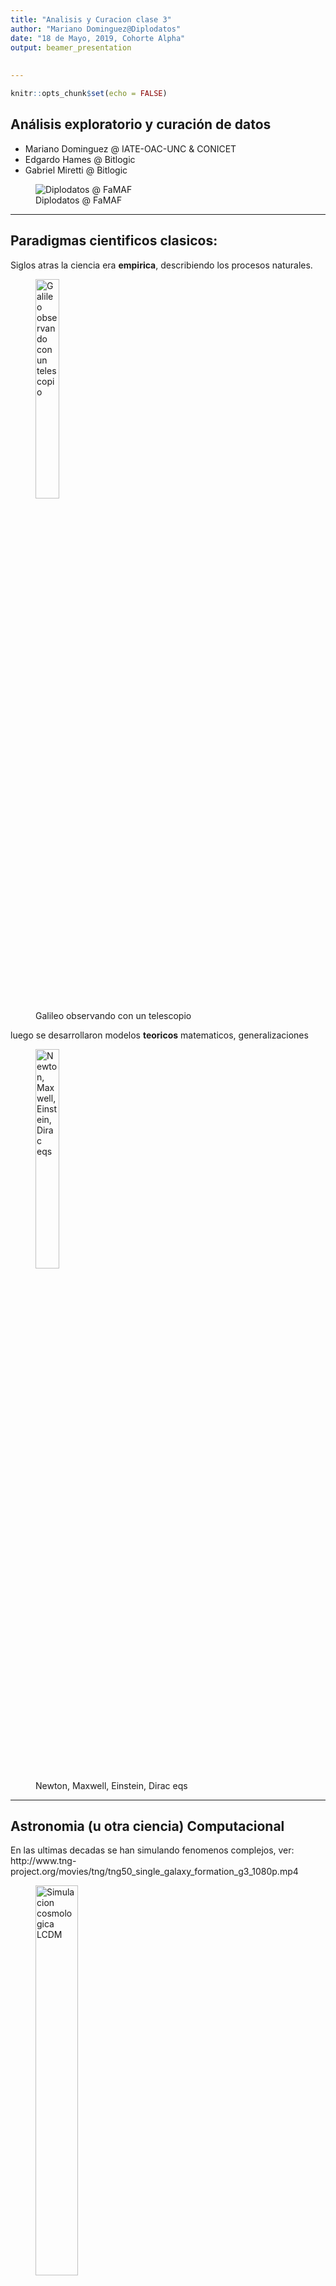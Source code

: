 ```yaml
---
title: "Analisis y Curacion clase 3"
author: "Mariano Dominguez@Diplodatos"
date: "18 de Mayo, 2019, Cohorte Alpha"
output: beamer_presentation
 
  
---
```


```r
knitr::opts_chunk$set(echo = FALSE)
``` 
## Análisis exploratorio y curación de datos

- Mariano Dominguez @ IATE-OAC-UNC & CONICET
- Edgardo Hames @ Bitlogic
- Gabriel Miretti @ Bitlogic

![Diplodatos @ FaMAF](./logos-diplomatura-3.png)

***
## Paradigmas cientificos clasicos:

Siglos atras la ciencia era **empirica**, describiendo los procesos naturales.

![Galileo observando con un telescopio](./13693233.jpg){
width=30% }

luego se desarrollaron modelos **teoricos** matematicos, generalizaciones

![Newton, Maxwell, Einstein, Dirac eqs](./maxwellseq.jpg){
width=30% }

***
## Astronomia (u otra ciencia) Computacional 

En las ultimas decadas se han simulando fenomenos complejos, ver:
http://www.tng-project.org/movies/tng/tng50_single_galaxy_formation_g3_1080p.mp4

![Simulacion cosmologica LCDM](lcdm.jpeg){
width=40% 
}

***
## El cuarto paradigma en ciencia:

Hoy en dia la exploracion de datos (eScience) unifica la teoria, los experimentos y las simulaciones.

– Datos capturados por instrumentos o generados por una simulacion.
– Procesados por complejos pipelines de software.
– Cientifico analiza bases de datos utilizando tecnicas estadisticas.

![LSST telescopio y camara](lsst.png){
width=30% 
}


<http://www.astro.caltech.edu/~george/aybi199/4th_paradigm_book_complete_lr.pdf>

***
## Herramientas para Investigacion Reproducible:

Docker combinado con Jupyter lab o RStudio son herramientas fundamentales (literate programming) y es muy probable que se 
unifiquen bajo Apache ARROW: <https://arrow.apache.org/>   en el futuro.

La verdadera razon es la dificultad con mover los datos, i.e. las bases de datos crecen con mayor velocidad que la transferencia de los mismos: <https://skyserver.sdss.org/casjobs/>, <https://datalab.noao.edu/>
 , y es la razon por la que programamos en la nube:
<https://aws.amazon.com/what-is-cloud-computing/> , <https://cloud.google.com> , donde resultan imperativos los contenedores.

Tanto Python, como R y Julia <https://julialang.org/> resultan muy adecuados para trabajar en ciencia de datos, visualizacion, machine learning y este ultimo esta pensado para la utilizacion optima de paralelismo con primitivas para computacion paralela a nivel de instrucciones, multicore y sistemas distribuidos. Mientras que los dos primeros permiten utilizar el stack de Apache Spark: <https://spark.apache.org/> incluyendo asi el manejo de grandes bases de datos.


***
## Por que (no) R? es FLOSS!

Introduccion al lenguaje estadistico R <http://r-project.org> y CRAN <http://cran.r-project.org/> :
R consiste en una colleccion de software con una importante variedad de paquetes para analisis de datos,
matematica aplicada, estadistica , graficos y diferentes utilidades.  Los paquetes extras en CRAN son suministrados
por individuos o comunidades de expertos en biologia, economia, geologia y otros campos (ver <https://www.jstatsoft.org/index> ).

Existe una linda IDE: RStudio <https://www.rstudio.com/> y una muy buena biblioteca para graficos  ggplot2 (now ggviz).
Tambien existen diversas galerias de graficos en R y recientemente se ha establecido el consorcio R:
<https://www.r-consortium.org/> (Microsoft compro Revolution, ver tambien h2o).

Se ha realizado un considerable esfuerzo para conectar R con otros programas, lenguajes y sistemas estadisticos. 
Scripts en R pueden correr facilmente desde la consola, pero mas esfuerzo es necesario para correr programas
en otros lenguajes. R se conecta con C, C++, FORTRAN, JaVa, JavaScript, Matlab, Python, Perl, XLisp y Ruby.
En algunos casos, las interfaces son bidireccionales permitiendo el  interambio de variables.

***
## R Markdown

Esta es una presentacion en R Markdown. Markdown es un formato de sintaxis simple para crear documentos HTML, PDF y MS Word. Por mas detalles de comom utilizar R Markdown ver <http://rmarkdown.rstudio.com>.

Cuando se clickea el boton  **Knit**, un documento es generado que incluye el contenido asi como los outputs de 
de los chuncks de codigos R embebidos en el documento ver <https://legacy.gitbook.com/book/bids/the-practice-of-reproducible-research/details> y <https://arxiv.org/abs/1605.04339>. 

**Shiny** is un paquete de R que permite constriur apps interactivos  directamente en R Markdown, webpages o cosntruir dashboards. Ademas se pueden extender los  Shiny apss con temas CSS, htmlwidgets y herramientas de JavaScript <https://shiny.rstudio.com/gallery> .

***
## Estadistica con R 

Una nocion basica es la de una muestra aleatoria.

En R es posible simular facilmente esta situacion con la funcion **sample**.
Si por ejemplo quiero elegir cinco numero aleatorios entre 1 y 40, escribo:

```r
sample(1:40,5)
```

Muestrear con reeemplazo es adecuado para modelar monedas o dados. Por ejemplo para
simular arrojar diez monedas podemos escribir:

```r
sample(c("H","T"), 10, replace=T)
```

***

Tambien se puede simular datos con diferentes probabilidades de cada resultado,
(por ejemplo tener una tasa de exitos del 90%) utilizando el argumento prob in sample:

```r
sample(c("succ", "fail"), 10, replace=T, prob=c(0.9, 0.1))
```

## Distribuciones discretas en R:

cuando las variables solo pueden tomar solamente valores finitos, es preferible dibujar un digrama de alfileres (pin), aqui podemos observar la distribucion binomial con n=50 y p=0.33.

***

```r
x <- 0:50
plot(x,dbinom(x,size=50,prob=.33),type="h")
```

***

## Numeros Aleatorios:

En general suena contradictorio generar numeros aleatorios en una computadora
dado que se supone que sus resultados son predecibles y reproducibles.
Lo que en realidad es posible es generar secuencias de numeros pseudo aleatorios, que para 
todos los efectos practicos se comportan como si fueran aleatorios. Ver sobre LCGs,
<https://aaronschlegel.me/linear-congruential-generator-r.html>

<https://en.wikipedia.org/wiki/Mersenne_Twister>

***

En estadistica se utilizan para crear conjuntos de datos simulados para estudiar
los efectos de los algoritmos. El uso de funciones que generan numeros aleatorios
es simple, por ejemplo numeros que siguen una distribucion normal:

```r
n=100
x <- rnorm (n, mean=0, sd=1)
mean(x)
sd(x)
quantile(x)
```

***
### Distribution uniforme

El generador basico en R es runif, cuya entrada es el numero de valores a ser generados.

```r
runif(10, min=2, max=5)
```

Veamos como funciona:


```r
Nsim=10^4
x=runif(Nsim)
x1=x[-Nsim]
x2=x[-1]
par(mfrow=c(1,3))
hist(x)
plot(x1,x2)
acf(x)
```

***
### Guardando las semillas.

runif no implica aleatoridad per se. runif(Nsim) es calcular una secuencia deterministica basada en un numero aleatorio inicial (semilla).


```r
set.seed(1)
runif(5)
set.seed(1)
runif(5)
set.seed(2)
runif(5)
```

***

```r
MC1seed <- .Random.seed # save the generator state
.Random.seed <- MC1seed # restore seed
```

***
### La transformacion Inversa del CDF:

Existe una transformacion simple, que nos permite transformar cualquier variable aleatoria en una uniforme y mas importante viceversa.

Por ejemplo si $x$ esta dada por una densidad de probabilidad $f$ y una CDF $F$ , entonces vale la relacion: $F(x)=\int_{-\infty}^{x} f(t) \delta t$ y si elegimos $U = F (X)$, con $U$ una variable aleatoria distribuida uniformemente.

Ejemplo: Si $X \propto exp$, entonces $F (x) = 1-e^{-x}$ . Resolviendo para $x$ en $u = 1-e^{-x}$
nos da $x = -log(1 - u)$. Por lo tanto si $u$ es uniforme, entonces $X \propto exp$

```r
Nsim=10^4
#number of random variables
U=runif(Nsim)
X=-log(U)
#transforms of uniforms
Y=rexp(Nsim)
#exponentials from R
```


***

```r
#plots
par(mfrow=c(1,2))
hist(X,freq=F,main="Exp from Uniform")
hist(Y,freq=F,main="Exp from R")
```

***
## Submuestras

Los comandos subset(), which() and ifelse() son probablemente los mas utilizados en R.
Una manera de filtrar elementos de un vector es utilizar la funcion subset().

```r
# create a vector
x <- c(5,4:8,12)
x
y <- subset(x, x < 6)
y
```

***
## Utilizando which() 

identifica la posicion del vector donde se cumple (is TRUE) la condicion: 
Vea el siguiente ejemplo de como utilizarla:

```r
# create a vector
z <- c(6:10, 12, -3)
z
which(z > 8)
```
***
## Utilizando ifelse 

el comnado ifelse tiene dos opciones para ejecutar. Si la condicion es TRUE se ejecuta la primera, si la condicion es FALSE se ejecuta la segunda. La sintaxis es ifelse(condition, opcion1, opcion2). Un ejemplo a continuacion.

```r
# create a vector
x <- c(-2, 5:10, 15)
x
# if values are < 7 will code those 1, else will become 0
ifelse(x < 7, 1, 0)
# also you can do this
ifelse(x < 7, 1, x)
```

***
## Code the Matrix 1:

Creamos una matriz x con numeros provenientes de una funcion normal.
y llamamos a sus elementos con x[fila,columna]. 

```r
# matrix with 12 random numbers in 4 rows
x <- matrix(rnorm(12), nrow=4)
x 
# find the number in 3rd row and 2nd column
x[3,2]
```

***
## Code the Matrix 2:

tambien es posible referirse a una columna o fila u obtener las dimensiones.

```r
# show second columns
x[,2]
# show forth row
x[4,]
# find number or columns and rows in matrix
dim(x)
```


***
### Utilizando lazos en R:

Cada vez que alguna operacion debe ser repetida un lazo resulta util.
De acuerdo el manual de R, entre los comandos basicos de control de flujo,
las construcciones para lazos son: fort, while y repeat, con las clausulas
 adicionales break y next.

```r
?Control
```

Un ejemplo de un lazo simple:

```r
u1 <- rnorm(30) # create a vector filled with random normal values
print("This loop calculates the square of the first 10 elements of
vector u1")
usq<-0
for(i in 1:10)
{
usq[i]<-u1[i]*u1[i] # i-th element of u1 squared into i-th position
print(usq[i])
}
print(i)
```

Por lo que el bloque del lazo es contenido por {}.

***
### Lazos anidados

Supongamos que queremos manipular una matriz poniendo sus elementos con valores especificos:

```r
# nested for: multiplication table
mymat = matrix(nrow=30, ncol=30) # create a 30 x 30 matrix 
for(i in 1:dim(mymat)[1]){
   # for each row
   for(j in 1:dim(mymat)[2]){
      # for each column
      # assign values based on position: product of two indexes
      mymat[i,j] = i*j 
   }
}
mymat[1:5,1:5] # show just the upper left 5x5 chunk
```

***
### Vectorizacion 1:

es la operacion de convertir repetidas operaciones en numeros (escalares) en operaciones
en vectores o matrices. Muchos lazos pueden hacerse implicitos con vectorizacion.

el ejemplo mas elemental es la adicion de dos vectores v1 y v2 en un vector v3, lo que puede
hacerse elemento por elemento con un lazo:

```r
n=100
v1 <- rnorm(n)
v2 <- rnorm(n)  
v3 <- 0
#  
for (i in 1:n)
{
v3[i] <-v1[i] + v2[i]
}
```

***
### Vectorizacion 2:

o utilizando la forma vectorizada:

```r
v3 = v1 + v2
```

lo que permite utilizar eficientemente rutinas muy eficientes de algebra lineal (BLAS) Comparemos el tiempo de ejecucion entre ambas soluciones: 

```r
m=10; n=10;
mymat<-replicate(m, rnorm(n)) # create matrix of normal random numbers
mydframe=data.frame(mymat) # transform into data frame
# measure loop execution
system.time(
for (i in 1:m) {
for (j in 1:n) {
mydframe[i,j]<-mydframe[i,j] + 10*sin(0.75*pi)
}
}
)
```

***

Ejercicio: Mida el tiempo en una version vectorizada.

```r
m=10; n=10;
v1<-replicate(m, rnorm(n))
system.time(
  for (i in 1:m) {
    for (j in 1:n) {
      v1<-v1 + 10*sin(0.75*pi)
    }
  }
)
```


### La familia de instrucciones apply.

Esta compuesta de funciones intrinsecamente vectorizada y esta compuesta de funciones
([s,l,m,r, t,v]apply) para manipular datos en forma de matrices en una forma repetitiva,
evitando el uso explicito de lazos. Las primeras tres son las mas utilizadas:

1. apply permite aplicar una funcion a filas (primer indice) o columnas (segundo indice) de una matriz.

2. lapply permite aplicar una dada funcion a cada elemento de una lista.

3. sapply igual que la anterior, pero se obtiene un  vector en lugar de una lista.

***

```r
#### elementary example of apply function
# define matrix mymat by replicating the sequence 1:5 for 4 times and transforming into a matrix
mymat<-matrix(rep(seq(5), 4), ncol = 5)
# mymat sum on rows
apply(mymat, 1, sum)
# mymat sum on columns
apply(mymat, 2, sum)
# produce a summary column wise (for each column)
apply(mymat, 2, function(x, y) summary(mymat))
```

***
## Importando y exportando datos.

Los datos en R pueden guardarse como archivos .Rdata con la funcion save.
Que luego pueden leerse en R con load.


```r
a <- 1:10
save(a, file = "Data.Rdata")
rm(a)
load("Data.Rdata")
print(a)
```

***
## Presentando los Data Frames:

El siguiente ejemplo crea un dataframe a y lo guarda como un archivo CSV con 
write.cvs. Luego el dataframe is cargado desde el archivo a una variable b con read.cvs.


```r
var1 <- 1:5
var2 <- (1:5) / 10
var3 <- c("Diplo", "Datos", "en", "FaMAF", "@UNC")
a <- data.frame(var1, var2, var3)
names(a) <- c("VariableInt", "VariableReal", "VariableChar")
write.csv(a, "Data.csv", row.names = FALSE)
 #rm(a)
b <- read.csv("Data.csv")
print(b)
```
***
## Creando un Data Frame

Un data frame es similar a una matriz, pero puede contener elementos numericos o texto.
La funcion que se utiliza para crear data frames es dataframe() por ej:

```r
# create a data frame
hospital <- c("Cordoba", "Buenos Aires")
pacientes <- c(150, 350)
df <- data.frame(hospital, pacientes)
df
# structure
str(df)
```

***
## Read Write Table

La funcion write.table guarda el contenido de un objeto en un archivo. El objeto es
tıpicamente un marco de datos (’data.frame’), pero puede ser cualquier otro tipo de objeto
(vector, matriz,. . . ).

```r
write.table(df,file="data.dat")  
``` 
La funcion read.table crea un marco de datos (’data frame’) y constituye la manera mas
usual de leer datos en forma tabular.

```r
misdatos <- read.table("data.dat")
misdatos$hospital
misdatos["hospital"]
```
crea un marco de datos denominado misdatos

***
cada variable recibira por defecto el nombre V1, V2,... y puede ser accedida individualmente
escribiendo misdatos$V1, misdatos$V2,... , o escribiendo misdatos["V1"], misdatos["V2"],...
, o, tambien escribiendo misdatos[,1], misdatos[,2 ], .. etc

Existen varias opciones con valores por defecto (aquellos usados por
R si son omitidos por el usuario). Para solicitar ayuda utilizar ?

```r
?read.table
```

Para mas ejemplos de uso de R puede consultarse <https://www.computerworld.com/article/2497464/business-intelligence/top-r-language-resources-to-improve-your-data-skills.html> en particular es muy recomendable el paquete <http://swirlstats.com/>

Para extender el manejo de R ver <http://adv-r.had.co.nz/>  y como construir paquetes
<http://r-pkgs.had.co.nz/> y por supuesto <https://www.r-graph-gallery.com>


***
## coffe & mate breack?

![](/run/media/mardom/Seagate/diplodatos-class/0_P9htjpwXfOaLaryj.png){}

***
##  Algunos Datasets intrinsecos:

iris dataset
```r
str(iris)
```

bodyfat dataset, brief excursion to install.packages("") details:
```r
#library(mboost)
#data("bodyfat", package="TH.data")
#str(bodyfat)
#head(bodyfat)
```

***
## Exploracion de Datos 1: 
  
  
 * 1-Checkeando las dimensiones
```r
dim(iris)
```
 * 2 nombre de las variable o columnas
```r
names(iris)
```
 * 3 Structura
```r
str(iris)
```



***
## Exploracion de Datos 2:

 * 4 Attributos
```r
attributes(iris)
```
 
***
## Exploracion de Datos 3: 

  * 5 Veamos las primeras 5 filas
```r
iris[1:5,]
```
  * 6 Veamos los valores de alguna columna
```r
iris[1:10, "Sepal.Length"]
```

***
## Imputacion de valores NA 1:

```r
# Introduce missing values
set.seed(100)
original<-iris
iris[sample(1:nrow(iris), 40), "Sepal.Length"] <- NA
library(mice)
```

***

```r
md.pattern(iris)
```

***
## Imputacion de valores NA 2:


Esto puede visualizarse como
```r
library(VIM)
```


```r
aggr_plot <- aggr(iris, col=c('navyblue','red'), numbers=TRUE, sortVars=TRUE, labels=names(iris), cex.axis=.7, gap=3, ylab=c("Histogram #of missing data","Pattern"))
```

***
## Imputacion de valores NA 3:

Para tratar con valores perdidos, el metodo principal es imputar esos valores por ejemplo con la media, mediana, moda o valores cercanos. Otra opcion si se disponen de suficientes datos es ignorar esa medicion (na.action=na.omit)

```r
library(Hmisc)
```


```r
impute(iris$Sepal.Length, mean)  # replace with mean
```


***
## Exploracion de variables individuales 1:

 * 1 Distribucion de cada variable
```r
iris<-original
summary(iris)
```

***
## Exploracion de variables individuales 2:

  * 2 Frecuencia
```r
table(iris$Species)
```
  * 3 Pie chart
```r
pie(table(iris$Species))
```

***
## Exploracion de variables individuales 3:

  * 4 media y varianza de la Sepal.Length
```r
mean(iris$Sepal.Length)
var(iris$Sepal.Length)
```

***
## Exploracion de variables individuales 4:

  * 5 Histogramas
```r
hist(iris$Sepal.Length)
```

***
## Exploracion de variables individuales 5:
  * 6 Densidad
```r
plot(density(iris$Sepal.Length))
```

***
## Errores como features:

El vocabulario internacional de metrologia (VIM) define una cantidad como **una propiedad de 
un fenomeno, cuerpo o substancia, donde la propiedad tiene una magnitud que puede ser expresada
como un numero y una referencia**.

donde tipicamente el numero es el **valor de una cantidad** obtenida mediante un procedimiento de
medicion, y la referencia es la **unidad de medicion**.

Adicionalmente, toda cantidad debe tener asociada alguna indicacion sobre la calidad de la medicion,
esto es un atributo cuantificable conocido como **incerteza o error**, que caracteriza que dispersion de
valores que pueden ser atribuibles a una dada medicion.

Las incertezas pueden ser directamente medidas o derivadas en el caso de una medicion indirecta 
(Potencia=Voltaje*corriente) y deben obtenerse por propagacion. Ver las librerias units y errors en CRAN,
para un uso adecuado de las mismas como features o cuando se generan nuevos.

***

## Tecnicas de deteccion de outliers:

Outliers son valores extremos que se desvian de las observaciones de los datos, pueden indicar una variabilidad en la medicion, errores experimentales o un descubrimiento fenomenal. 

Pueden ser de en una variable (o feature) o en varias, simples o colectivos.Las causas mas comunes que los generan pueden ser:

errores de carga de datos (humanos o computacionales), errores instrumentales, intencionales (inyecciones), procesado de los datos!, 
errores de muestreo (fuentes disimiles o diferentes unidades), naturales o novedades.

***
## Explorando multiples variables 1:


* 1 covariance of two variables
```r
cov(iris$Sepal.Length, iris$Petal.Length)
```
* 2 Correlation of two variables
```r
cor(iris$Sepal.Length, iris$Petal.Length)
```

***
## Explorando multiples variables 2:
* 3 Distribution in subsets
```r
aggregate(Sepal.Length ~ Species, summary, data=iris)
```


***
## Explorando multiples variables 3:
* 4 Box Plot
```r
boxplot(Sepal.Length~Species, data=iris)
```

***
## Explorando multiples variables 4:
* 5 Scatter plot
```r
plot(iris$Sepal.Length, iris$Sepal.Width)
```

***
## Explorando multiples variables 5:
* 6 Pairs plot
```r
pairs(iris)
```

***
## Explorando multiples variables 6:
* 7 other complicated plots
```r
library(lattice)
splom(~iris[1:3] | Species, data = iris, pscales = 0,varnames = c("Sepal\nLength", "Sepal\nWidth", "Petal\nLength"))
```

***
## Explorando multiples variables 7:
```r
parallel(~iris[, 1:4] | Species, data = iris, layout = c(3, 1))
```
***
## More Exploration

* 3D Scatter plot
```r
library(scatterplot3d)
scatterplot3d(iris$Petal.Width, iris$Sepal.Length, iris$Sepal.Width)
```

***
## More Exploration

* Level Plot
```r
library(lattice)
print(levelplot(Petal.Width~Sepal.Length*Sepal.Width, iris, cuts=9, col.regions=grey.colors(10)))
```

***
## More Exploration

* Contour
```r
filled.contour(volcano, color = terrain.colors, asp = 1, plot.axes=contour(volcano, add=T) )
```

***
## More Exploration

* 3D Surface
```r
persp(volcano, theta = 25, phi = 30, expand = 0.5, col = "lightblue")
```

***
## More Exploration

* Interactive 3D Scatter Plot
```r
library(rgl)
plot3d(iris$Petal.Width, iris$Sepal.Length, iris$Sepal.Width)
```

***
## Writing plots as pdf/ps.

* Save as a .PDF file
```r
pdf("myPlot.pdf")
x <- 1:50
plot(x, log(x))
graphics.off()
```

* Save as a postscript file
```r
postscript("myPlot.ps")
x <- -20:20
plot(x, x^2)
graphics.off()
```

***
## Writing plots as png/jpeg

* Find temp.. or save as png or jpg
```r
jpeg("plot.jpg")
plot(x, 1/x)
dev.off()
```


***
## Ejercicios:

Visualizacion es una herramienta muy importante para la generacion de intuicion, pero
raramente uno tiene los datos en la forma necesaria. Frecuentemente se necesitara 
crear nuevas variables o simplemente reordenarlas.

Exploraremos ahora la manipulacion basica utilizando un conjunto de datos sobre los
vuelos en Nueva York en 2013.

```r
library(nycflights13)
fligths<-nycflights13::flights
fligths
```

***
## Practico 1: Entregar un Rmd donde se encuentren todos los vuelos que:

- Que arribaron con un retraso de mas de dos horas.
- Volaron hacia Houston (IAH o HOU)
- Fueron operados por United, American o Delta.
- Salieron en Verano (Julio, Agosto y Septiembre)
- Arrivaron mas de dos horas tarde, pero salieron bien.
- Salieron entre medianoche y las 6 am.


***

```r
attach(nycflights13::flights)

filteredFlights <- (arr_delay>=2)
paste("Cantidad de vuelos que arribaron con un retraso de más de 2 horas:", table(filteredFlights)["TRUE"])

filteredFlights <- (dest %in% c("IAH", "HOU"))
paste("Cantidad de vuelos hacia Houston:", table(filteredFlights)["TRUE"])

filteredFlights <- (carrier %in% c("UA", "AA", "DL"))
paste("Cantidad de vuelos operados por United, American o Delta:", table(filteredFlights)["TRUE"])

filteredFlights <- (month>=7 & month<=9 )
paste("Cantidad de vuelos que salieron en Julio, Agosto y Septiembre:", table(filteredFlights)["TRUE"])

filteredFlights <- (arr_delay>=2 & sched_dep_time == dep_time )
paste("Cantidad de vuelos que arribaron mas de dos horas tarde, pero salieron bien:", table(filteredFlights)["TRUE"])

filteredFlights <- (dep_time>=0 & dep_time<=600 )
paste("Cantidad de vuelos que salieron entre medianoche y las 6 am:", table(filteredFlights)["TRUE"])
```


